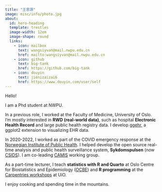 ```yaml
---
title: "王思源"
image: misc/info/photo.jpg
about:
  id: hero-heading
  template: trestles
  image-width: 12em
  image-shape: round
  links:
    - icon: mailbox
      text: wangsiyvan@mail.nwpu.edu.cn
      href: mailto:wangsiyvan@mail.nwpu.edu.cn
    - icon: github
      text: big-tank
      href: https://github.com/big-tank
    - icon: douyin
      text: jienizaizai6
      href: https://www.douyin.com/user/self
---
```


::: {#hero-heading}

Hello! 

I am a Phd student at NWPU.

In a previous role, I worked at the Faculty of Medicine, University of Oslo. I'm mostly interested in **RWD (real-world data)**, such as hospital **Electronic Health Record** and large public health registry data. I develop [ggehr](https://chizapoth.github.io/ggehr/), a ggplot2 extension to visualizing EHR data.

In 2020-2022, I worked as part of the COVID emergency response at the [Norwegian Institute of Public Health](https://www.fhi.no/en/). I helped develop the open source real-time analysis and public health surveillance system, **Sykdomspulsen** (now [CSIDS](https://www.csids.no)). I am co-leading [CAMIS](https://psiaims.github.io/CAMIS/) working group. 

As a part-time lecturer, I teach **statistics with R and Quarto** at Oslo Centre for Biostatistics and Epidemiology ([OCBE](https://www.med.uio.no/imb/english/research/centres/ocbe/)) and **R programming** at the [Carpentries workshops](https://www.ub.uio.no/english/libraries/dsc/carpentry-uio/) at UiO.


I enjoy cooking and spending time in the mountains.
:::
